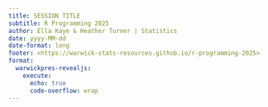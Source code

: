```yaml
---
title: SESSION TITLE
subtitle: R Programming 2025
author: Ella Kaye & Heather Turner | Statistics
date: yyyy-MM-dd
date-format: long
footer: <https://warwick-stats-resources.github.io/r-programming-2025>
format: 
  warwickpres-revealjs:
    execute:
      echo: true
      code-overflow: wrap
---
```

